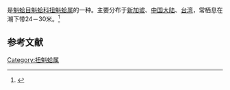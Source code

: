 {{noteTA
|T=zh-cn:半扭蚶; zh-tw:半扭魁蛤;
|1=zh-cn:半扭蚶; zh-tw:半扭魁蛤;
}}
{{Speciesbox
| name = 半扭蚶
| image = 
| image_width = 
| genus = Trisidos
| species = semitorta
| authority = (Lamarck, 1819)
}}
{{地区用词4|start=学名：''{{lang|la|Trisidos semitorta}}''|cn=半扭蚶|tw=半扭魁蛤|as=称}}是[[魁蛤目|魁蛤目]][[魁蛤科|魁蛤科]][[扭魁蛤属|扭魁蛤属]]的一种。主要分布于[[新加坡|新加坡]]、[[中国大陆|中国大陆]]、[[台湾|台湾]]，常栖息在潮下带24－30米。<ref>{{cite web|url=http://shell.sinica.edu.tw/chinese/shellbase_detail.php?science_no=2170|title=国际贝库：半扭蚶|publisher=台湾贝类资料库|accessdate=2009-08-11|archive-date=2016-03-04|archive-url=https://web.archive.org/web/20160304110556/http://shell.sinica.edu.tw/chinese/shellbase_detail.php?science_no=2170|dead-url=no}}</ref>

== 参考文献 ==
{{reflist|2}}
{{Taxonbar|from=Q10905199}}

[[Category:扭魁蛤属|Category:扭魁蛤属]]